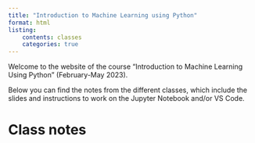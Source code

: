 ```yaml
---
title: "Introduction to Machine Learning using Python"
format: html
listing:
    contents: classes
    categories: true
---
```


Welcome to the website of the course "Introduction to Machine Learning Using Python" (February-May 2023).

Below you can find the notes from the different classes, which include the slides and instructions to work on the Jupyter Notebook and/or VS Code.

# Class notes
